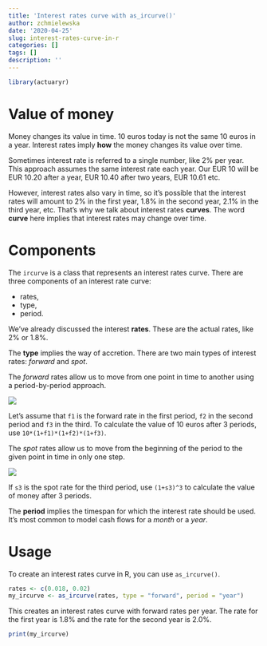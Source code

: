 ```yaml
---
title: 'Interest rates curve with as_ircurve()'
author: zchmielewska
date: '2020-04-25'
slug: interest-rates-curve-in-r
categories: []
tags: []
description: ''
---
```


```r
library(actuaryr)
```

# Value of money

Money changes its value in time. 10 euros today is not the same 10 euros in a year.
Interest rates imply **how** the money changes its value over time.

Sometimes interest rate is referred to a single number, like 2% per year.
This approach assumes the same interest rate each year.
Our EUR 10 will be EUR 10.20 after a year, 
EUR 10.40 after two years, EUR 10.61 etc.

However, interest rates also vary in time, so it's possible that the interest
rates will amount to 2% in the first year, 1.8% in the second year, 
2.1% in the third year, etc.
That's why we talk about interest rates **curves**. 
The word **curve** here implies that interest rates may change over time.

# Components

The `ircurve` is a class that represents an interest rates curve.
There are three components of an interest rate curve:

* rates,
* type,
* period.

We've already discussed the interest **rates**. These are the actual rates, 
like 2% or 1.8%. 

The **type** implies the way of accretion. 
There are two main types of interest rates: *forward* and *spot*.

The *forward* rates allow us to move from one point in time to another
using a period-by-period approach.

![](/post/2020-04-14-interest-rates-curve-in-r_files/ircurve1.png)

Let's assume that `f1` is the forward rate in the first period, 
`f2` in the second period and `f3` in the third.
To calculate the value of 10 euros after 3 periods, use `10*(1+f1)*(1+f2)*(1+f3)`.

The *spot* rates allow us to move from the beginning of the period 
to the given point in time in only one step.

![](/post/2020-04-14-interest-rates-curve-in-r_files/ircurve2.png)

If `s3` is the spot rate for the third period, 
use `(1+s3)^3` to calculate the value of money after 3 periods.

The **period** implies the timespan for which the interest rate should be used.
It's most common to model cash flows for a *month* or a *year*.

# Usage

To create an interest rates curve in R, you can use `as_ircurve()`.

```r
rates <- c(0.018, 0.02)
my_ircurve <- as_ircurve(rates, type = "forward", period = "year")
```

This creates an interest rates curve with forward rates per year.
The rate for the first year is 1.8% and the rate for the second year is 2.0%.

```r
print(my_ircurve)
```
